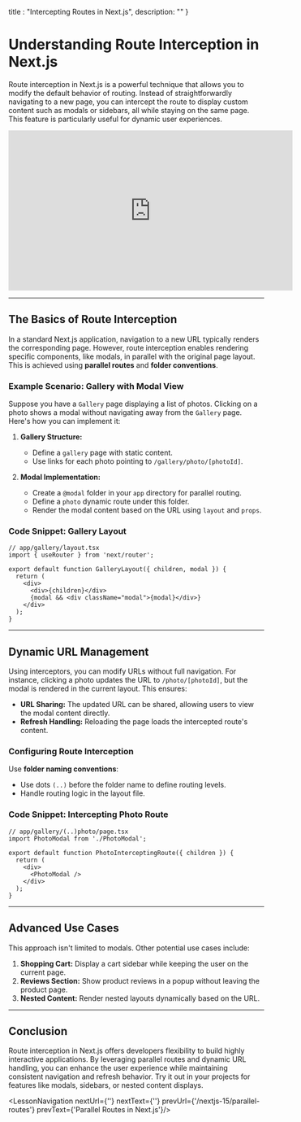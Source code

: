 
  title : "Intercepting Routes in Next.js",
  description: ""
}


# Understanding Route Interception in Next.js
Route interception in Next.js is a powerful technique that allows you to modify the default behavior of routing. Instead of straightforwardly navigating to a new page, you can intercept the route to display custom content such as modals or sidebars, all while staying on the same page. This feature is particularly useful for dynamic user experiences.
<iframe width="560" height="315" src="https://www.youtube.com/embed/QBMbUwP-pj8?si=a8X-TnO62EL0s21V" title="YouTube video player" frameborder="0" allow="accelerometer; autoplay; clipboard-write; encrypted-media; gyroscope; picture-in-picture; web-share" referrerpolicy="strict-origin-when-cross-origin" allowfullscreen></iframe>

---

## The Basics of Route Interception

In a standard Next.js application, navigation to a new URL typically renders the corresponding page. However, route interception enables rendering specific components, like modals, in parallel with the original page layout. This is achieved using **parallel routes** and **folder conventions**.

### Example Scenario: Gallery with Modal View

Suppose you have a `Gallery` page displaying a list of photos. Clicking on a photo shows a modal without navigating away from the `Gallery` page. Here's how you can implement it:

1. **Gallery Structure:**
   - Define a `gallery` page with static content.
   - Use links for each photo pointing to `/gallery/photo/[photoId]`.

2. **Modal Implementation:**
   - Create a `@modal` folder in your `app` directory for parallel routing.
   - Define a `photo` dynamic route under this folder.
   - Render the modal content based on the URL using `layout` and `props`.

### Code Snippet: Gallery Layout

```tsx
// app/gallery/layout.tsx
import { useRouter } from 'next/router';

export default function GalleryLayout({ children, modal }) {
  return (
    <div>
      <div>{children}</div>
      {modal && <div className="modal">{modal}</div>}
    </div>
  );
}
```

---

## Dynamic URL Management

Using interceptors, you can modify URLs without full navigation. For instance, clicking a photo updates the URL to `/photo/[photoId]`, but the modal is rendered in the current layout. This ensures:

- **URL Sharing:** The updated URL can be shared, allowing users to view the modal content directly.
- **Refresh Handling:** Reloading the page loads the intercepted route's content.

### Configuring Route Interception

Use **folder naming conventions**:
   - Use dots `(..)` before the folder name to define routing levels.
   - Handle routing logic in the layout file.

### Code Snippet: Intercepting Photo Route

```tsx
// app/gallery/(..)photo/page.tsx
import PhotoModal from './PhotoModal';

export default function PhotoInterceptingRoute({ children }) {
  return (
    <div>
      <PhotoModal />
    </div>
  );
}
```

---

## Advanced Use Cases

This approach isn't limited to modals. Other potential use cases include:

1. **Shopping Cart:** Display a cart sidebar while keeping the user on the current page.
2. **Reviews Section:** Show product reviews in a popup without leaving the product page.
3. **Nested Content:** Render nested layouts dynamically based on the URL.

---

## Conclusion

Route interception in Next.js offers developers flexibility to build highly interactive applications. By leveraging parallel routes and dynamic URL handling, you can enhance the user experience while maintaining consistent navigation and refresh behavior. Try it out in your projects for features like modals, sidebars, or nested content displays.

<LessonNavigation nextUrl={''} nextText={''} prevUrl={'/nextjs-15/parallel-routes'} prevText={'Parallel Routes in Next.js'}/>
